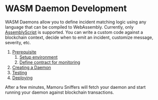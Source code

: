 # WASM Daemon Development

WASM Daemons allow you to define incident matching logic using any language that can be compiled to WebAssembly.
Currently, only [AssemblyScript](https://www.assemblyscript.org/) is supported.
You can write a custom code against a blockchain context, decide when to emit an incident, customize message, severity, etc.

1. [Prerequisite](#prerequisite)
    1. [Setup environment](#setup-environment)
    2. [Define contract for monitoring](#define-contract-for-monitoring)
2. [Creating a Daemon](#creating-a-daemon)
3. [Testing](#testing)
4. [Deploying](#deploying)

After a few minutes, Mamoru Sniffers will fetch your daemon and start running your daemon against blockchain transactions.